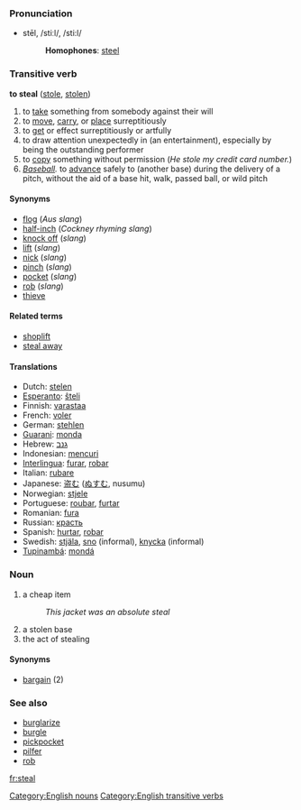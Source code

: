 === Pronunciation ===
*stēl, /stiːl/, /sti:l/
*:'''Homophones''': [[steel]]

=== Transitive verb ===
'''to steal''' ([[stole]], [[stolen]])

# to [[take]] something from somebody against their will
# to [[move]], [[carry]], or [[place]] surreptitiously
# to [[get]] or effect surreptitiously or artfully
# to draw attention unexpectedly in (an entertainment), especially by being the outstanding performer
# to [[copy]] something without permission (''He stole my credit card number.'')
# ''[[Baseball]].''  to [[advance]] safely to (another base) during the delivery of a pitch, without the aid of a base hit, walk, passed ball, or wild pitch
<!--# to remove
#:''steal yourself away''-->

====Synonyms====
*[[flog]] (''Aus slang'')
*[[half-inch]] (''Cockney rhyming slang'')
*[[knock off]] (''slang'')
*[[lift]] (''slang'')
*[[nick]] (''slang'')
*[[pinch]] (''slang'')
*[[pocket]] (''slang'')
*[[rob]] (''slang'')<!-- Irish, other dialects? -->
*[[thieve]]

====Related terms====
*[[shoplift]]
*[[steal away]]

==== Translations ====
*Dutch: [[stelen]]
*[[Esperanto]]: [[ŝteli]]
*Finnish: [[varastaa]]
*French: [[voler]]
*German: [[stehlen]]
*[[Guarani]]: [[monda]]
*Hebrew: [[גנב]]
*Indonesian: [[curi|mencuri]]
*[[Interlingua]]: [[furar]], [[robar]] 
*Italian: [[rubare]]
*Japanese: [[盗む]] ([[ぬすむ]], nusumu)
*Norwegian: [[stjele]]
*Portuguese: [[roubar]], [[furtar]]
*Romanian: [[fura]]
*Russian: [[красть]]
*Spanish: [[hurtar]], [[robar]]
*Swedish: [[stjäla]], [[sno]] (informal), [[knycka]] (informal)
*[[Tupinambá]]: [[mondá]]

=== Noun ===
<!-- # a robbery -->
# a cheap item
#:''This jacket was an absolute steal''
# a stolen base
# the act of stealing

====Synonyms====
*[[bargain]] (2)

===See also===
*[[burglarize]]
*[[burgle]]
*[[pickpocket]]
*[[pilfer]]
*[[rob]]

[[Category:English nouns]]
[[Category:English transitive verbs]]
[[fr:steal]]